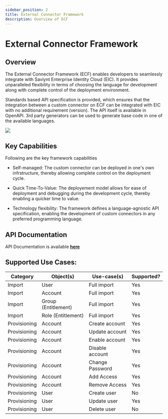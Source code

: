 ```yaml
---
sidebar_position: 2
title: External Connector Framework
description: Overview of ECF
---
```



# External Connector Framework

## Overview

The External Connector Framework (ECF) enables developers to seamlessly integrate with Saviynt Enterprise Identity Cloud (EIC). It provides unparalleled flexibility in terms of choosing the language for development along with complete control of the deployment environment.

Standards based API specification is provided, which ensures that the integration between a custom connector on ECF can be integrated with EIC with no additional requirement (version). The API itself is available in OpenAPI. 3rd party generators can be used to generate base code in one of the available languages.

<!-- img alt="External Connector Framework overview" src="../../../../static/img/ECF_Arch.png" / -->
![](../../../../static/img/ECF_Arch.png)

## Key Capabilities
Following are the key framework capabilities

* Self-managed: The custom connector can be deployed in one's own infrstructure, thereby allowing complete control on the deployment cycle.

* Quick Time-To-Value: The deployement model allows for ease of deployment and debugging during the development cycle, thereby enabling a quicker time to value.

* Technology flexibility: The framework defines a language-agnostic API specification, enabling the development of custom connectors in any preferred programming language.

## API Documentation

API Documentation is available <b>[here](https://developers.saviynt.com/reference/ecf)</b>

## **Supported Use Cases:**
| Category | Object(s) | Use-case(s) | Supported? |
| -------- | --------- | ----------- | ---------- |
| Import | User | Full import | Yes |
| Import | Account | Full import | Yes |
| Import | Group (Entitlement) | Full import | Yes |
| Import | Role (Entitlement) | Full import | Yes |
| Provisioning | Account | Create account | Yes |
| Provisioning | Account | Update account | Yes |
| Provisioning | Account | Enable account | Yes |
| Provisioning | Account | Disable account | Yes |
| Provisioning | Account | Change Password | Yes |
| Provisioning | Account | Add Access | Yes |
| Provisioning | Account | Remove Access | Yes |
| Provisioning | User | Create user | No |
| Provisioning | User | Update user | Yes |
| Provisioning | User | Delete user | No |
